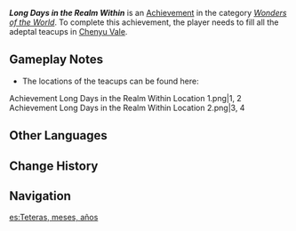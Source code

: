 {{Achievement Infobox
|id           = 81449
|order id     = 1433
|category     = Wonders of the World
|description  = Fill all the ancient teacups between [[Chenyu Vale]]'s mountains and rivers.
|requirements = 
|primogems    = 5
|tracking     = 
|topic        = 
|type         = Exploration
|quest        = 
|hidden       = 1
}}
'''''Long Days in the Realm Within''''' is an [[Achievement]] in the category ''[[Wonders of the World]]''. To complete this achievement, the player needs to fill all the adeptal teacups in [[Chenyu Vale]].

==Gameplay Notes==
* The locations of the teacups can be found here:
<gallery>
Achievement Long Days in the Realm Within Location 1.png|1, 2
Achievement Long Days in the Realm Within Location 2.png|3, 4
</gallery>

==Other Languages==
{{Other Languages
|en       = Long Days in the Realm Within
|zhs      = 壶中景迥日月长
|zhs_rm   = Hú Zhōng Jǐng Jiǒng Rì Yuè Cháng
|zh_note  = Based on the saying {{zh|醉里乾坤大，壶中日月长|''(in drunkenness the heaven and earth are large, in the pot the days and months grow long)''}}, referring to the idea that being drunk can transport one to another realm entirely. This concept is also referenced in the description of [[Achievement: Tea Time]].
|zht      = 壺中景迥日月長
|zht_rm   = Hú Zhōng Jǐng Jiǒng Rì Yuè Cháng
|zh_tl    = Distant Sights in the Pot Grow Long Day and Month
|ja       = 世俗を離れし壺の景色
|ja_rm    = Sezoku wo Banareshi Tsubo no Keshiki
|ja_tl    = 
|ko       = 오래 지속되는 주전자 속 경치
|ko_rm    = 
|ko_tl    = 
|es       = Teteras, meses, años
|es_tl    = Teapots, Months, Years
|fr       = De longues journées dans le royaume
|fr_tl    = Long Days in the Realm
|ru       = Долгие дни в обители
|ru_tl    = Long Days in the Abode
|th       = ทิวทัศน์ในกาน้ำชาสุขล้ำไม่รู้จบ
|th_rm    = 
|th_tl    = 
|vi       = Cảnh Vật Tháng Năm Trong Ấm
|vi_tl    = 
|de       = Ständig wechselnde Landschaften in den Teekannen
|de_tl    = Everchanging Landscapes in the Teapots
|id       = Lamanya Hari di Alam Ini
|id_tl    = The Length of the Day in This Realm
|pt       = Dias Longos no Paraíso Mágico
|pt_tl    = 
|tr       = Çaydanlıkta Uzun Günler
|tr_tl    = 
|it       = Lunghi giorni nel Regno interiore
|it_tl    = 
}}

==Change History==
{{Change History|4.4}}

==Navigation==
{{Achievement Navbox}}

[[es:Teteras, meses, años]]